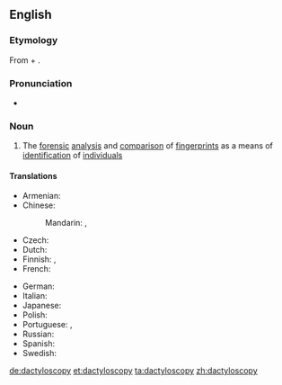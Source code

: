 ==English==

===Etymology===
From {{etyl|grc|en}} {{term|δάκτυλος||finger|lang=grc}} + {{term|σκοπέω||I look at|lang=grc}}.

===Pronunciation===
* {{a|UK}} {{IPA|/ˌdæktɪlˈɒskəpi/|lang=en}}

===Noun===
{{en-noun|-}}

# The [[forensic]] [[analysis]] and [[comparison]] of [[fingerprint]]s as a means of [[identification]] of [[individual]]s

====Translations====
{{trans-top|forensic analysis of fingerprints}}
* Armenian: {{t|hy|դակտիլոսկոպիա}}
* Chinese:
*: Mandarin: {{t+|cmn|指紋法|sc=Hani}}, {{t|cmn|指纹法|tr=zhǐwénfǎ|sc=Hani}}
* Czech: {{t+|cs|daktyloskopie|f}}
* Dutch: {{t+|nl|dactyloscopie|f}}
* Finnish: {{t|fi|sormenjälkitutkimus}}, {{t+|fi|daktyloskopia}}
* French: {{t+|fr|dactyloscopie|f}}
{{trans-mid}}
* German: {{t+|de|Daktyloskopie|f}}
* Italian: {{t|it|dattiloscopia|f}}
* Japanese: {{t|ja|指紋鑑定|tr=しもんかんてい, shimon kantei|sc=Jpan}}
* Polish: {{t|pl|daktyloskopia|f}}
* Portuguese: {{t+|pt|dactiloscopia|f}}, {{t+|pt|datiloscopia|f}}
* Russian: {{t+|ru|дактилоскопи́я|f}}
* Spanish: {{t+|es|dactiloscopia|f}}
* Swedish: {{t|sv|daktyloskopi|c}}
{{trans-bottom}}

[[de:dactyloscopy]]
[[et:dactyloscopy]]
[[ta:dactyloscopy]]
[[zh:dactyloscopy]]